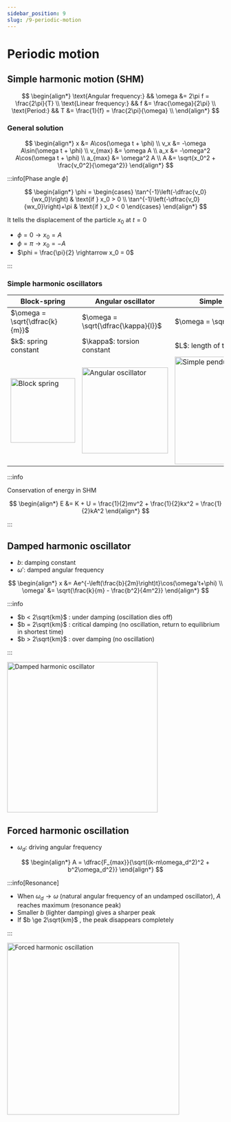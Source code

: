 ```yaml
---
sidebar_position: 9
slug: /9-periodic-motion
---
```



# Periodic motion

## Simple harmonic motion (SHM)

$$
\begin{align*}
\text{Angular frequency:} && \omega &= 2\pi f = \frac{2\pi}{T} \\
\text{Linear frequency:} && f &= \frac{\omega}{2\pi} \\
\text{Period:} && T &= \frac{1}{f} = \frac{2\pi}{\omega} \\
\end{align*}
$$

### General solution

<Row>
<Column>

$$
\begin{align*}
x &= A\cos(\omega t + \phi) \\
v_x &= -\omega A\sin(\omega t + \phi) \\
v_{max} &= \omega A \\
a_x &= -\omega^2 A\cos(\omega t + \phi) \\
a_{max} &= \omega^2 A \\
A &= \sqrt{x_0^2 + \frac{v_0^2}{\omega^2}}
\end{align*}
$$

</Column>
<Column>

:::info[Phase angle $\phi$]

$$
\begin{align*}
\phi =
\begin{cases}
\tan^{-1}\left(-\dfrac{v_0}{wx_0}\right) & \text{if } x_0 > 0 \\
\tan^{-1}\left(-\dfrac{v_0}{wx_0}\right)+\pi  & \text{if } x_0 < 0
\end{cases}
\end{align*}
$$

It tells the displacement of the particle $x_0$ at $t = 0$

- $\phi = 0 \rightarrow x_0 = A$
- $\phi = \pi \rightarrow x_0 = -A$
- $\phi = \frac{\pi}{2} \rightarrow x_0 = 0$

:::

</Column>
</Row>

### Simple harmonic oscillators

<Table>
<thead>
<tr>
    <th>Block-spring</th>
    <th>Angular oscillator</th>
    <th>Simple pendulum</th>
    <th>Physical pendulum</th>
</tr>
</thead>
<tbody>
<tr>
    <td>$\omega = \sqrt{\dfrac{k}{m}}$</td>
    <td>$\omega = \sqrt{\dfrac{\kappa}{I}}$</td>
    <td>$\omega = \sqrt{\dfrac{g}{L}}$</td>
    <td>$\omega = \sqrt{\dfrac{mgd}{I}}$</td>
</tr>
<tr>
    <td>$k$: spring constant</td>
    <td>$\kappa$: torsion constant</td>
    <td>$L$: length of the pendulum</td>
    <td>$d$: distance from the pivot to its CG</td>
</tr>
<tr>
    <td><img src="/img/figures/block-spring.png" alt="Block spring" width="150" /></td>
    <td><img src="/img/figures/angular-oscillator.png" alt="Angular oscillator" width="200" /></td>
    <td><img src="/img/figures/simple-pendulum.png" alt="Simple pendulum" width="250" /></td>
    <td><img src="/img/figures/physical-pendulum.png" alt="Physical pendulum" width="250" /></td>
</tr>
</tbody>
</Table>

:::info

Conservation of energy in SHM

$$
\begin{align*}
E &= K + U = \frac{1}{2}mv^2 + \frac{1}{2}kx^2 = \frac{1}{2}kA^2
\end{align*}
$$

:::

## Damped harmonic oscillator

<Row>
<Column size="7">

- $b$: damping constant
- $\omega'$: damped angular frequency

$$
\begin{align*}
x &= Ae^{-\left(\frac{b}{2m}\right)t}\cos(\omega't+\phi) \\
\omega' &= \sqrt{\frac{k}{m} - \frac{b^2}{4m^2}}
\end{align*}
$$

:::info

- $b < 2\sqrt{km}$ : under damping (oscillation dies off)
- $b = 2\sqrt{km}$ : critical damping (no oscillation, return to equilibrium in shortest time)
- $b > 2\sqrt{km}$ : over damping (no oscillation)

:::

</Column>
<Column size="5">
<img src="/img/figures/damped-harmonic-oscillator.png" alt="Damped harmonic oscillator" width="350" />
</Column>
</Row>

## Forced harmonic oscillation

<Row>
<Column size="7">

- $\omega_d$: driving angular frequency

$$
\begin{align*}
A = \dfrac{F_{max}}{\sqrt{(k-m\omega_d^2)^2 + b^2\omega_d^2}}
\end{align*}
$$

:::info[Resonance]

- When $\omega_d \rightarrow \omega$ (natural angular frequency of an undamped oscillator), $A$ reaches maximum (resonance peak)
- Smaller $b$ (lighter damping) gives a sharper peak
- If $b \ge 2\sqrt{km}$ , the peak disappears completely

:::

</Column>
<Column size="5">
<img src="/img/figures/forced-harmonic-oscillation.png" alt="Forced harmonic oscillation" width="400" />
</Column>
</Row>
